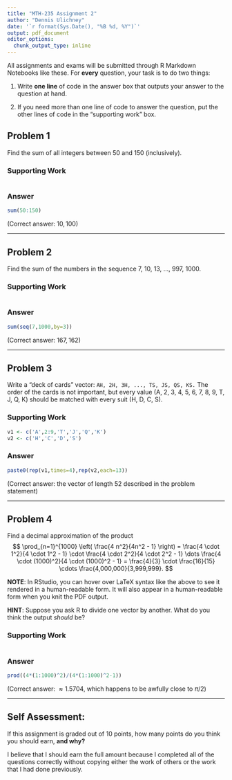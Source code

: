 ---
title: "MTH-235 Assignment 2"
author: "Dennis Ulichney"
date: '`r format(Sys.Date(), "%B %d, %Y")`'
output: pdf_document
editor_options:
  chunk_output_type: inline
---


All assignments and exams will be submitted through R Markdown Notebooks like
these. For **every** question, your task is to do two things:

1. Write **one line** of code in the answer box that outputs your answer to the
question at hand.

2. If you need more than one line of code to answer the question, put the other
lines of code in the "supporting work" box.

## Problem 1
Find the sum of all integers between 50 and 150 (inclusively).

### Supporting Work
```{r}

```

### Answer
```{r}
sum(50:150)
```

(Correct answer: $10,100$)

---

## Problem 2
Find the sum of the numbers in the sequence 7, 10, 13, ..., 997, 1000.

### Supporting Work
```{r}

```

### Answer
```{r}
sum(seq(7,1000,by=3))
```

(Correct answer: $167,162$)


---

## Problem 3
Write a "deck of cards" vector: `AH, 2H, 3H, ..., TS, JS, QS, KS.` The order of
the cards is not important, but every value (A, 2, 3, 4, 5, 6, 7, 8, 9, T, J, Q,
K) should be matched with every suit (H, D, C, S).

### Supporting Work
```{r}
v1 <- c('A',2:9,'T','J','Q','K')
v2 <- c('H','C','D','S')
```

### Answer
```{r}
paste0(rep(v1,times=4),rep(v2,each=13))
```

(Correct answer: the vector of length 52 described in the problem statement)

---

## Problem 4

Find a decimal approximation of the product
$$
\prod_{n=1}^{1000} \left( \frac{4 n^2}{4n^2 - 1} \right)
= \frac{4 \cdot 1^2}{4 \cdot 1^2 - 1} 
\cdot \frac{4 \cdot 2^2}{4 \cdot 2^2 - 1} 
\dots \frac{4 \cdot (1000)^2}{4 \cdot (1000)^2 - 1}
= \frac{4}{3} \cdot \frac{16}{15}
\cdots \frac{4,000,000}{3,999,999}.
$$

**NOTE**: In RStudio, you can hover over LaTeX syntax like the above to see it
rendered in a human-readable form. It will also appear in a human-readable form
when you knit the PDF output.

**HINT**: Suppose you ask R to divide one vector by another. What do you think
the output *should* be?

### Supporting Work
```{r}

```

### Answer
```{r}
prod((4*(1:1000)^2)/(4*(1:1000)^2-1))
```

(Correct answer: $\approx 1.5704$, which happens to be awfully close to $\pi/2$)

---

## Self Assessment:

If this assignment is graded out of 10 points, how many points do you think you
should earn, **and why?**

<!-- type your response to the self assessment below this line -->
I believe that I should earn the full amount because I completed all of the questions correctly without copying either the work of others or the work that I had done previously.



